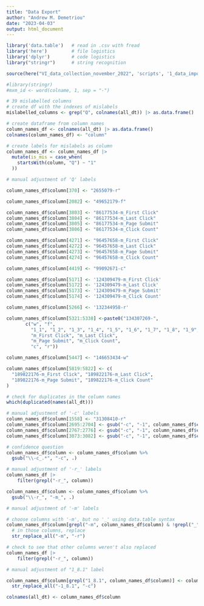 ```yaml
---
title: "Data Export"
author: "Andrew M. Demetriou"
date: "2023-04-03"
output: html_document
---
```


```r
library('data.table')   # read in .csv with fread
library('here')         # file logistics
library('dplyr')        # code logistics
library("stringr")      # string recognition
```

```r
source(here("VI_data_collection_november_2022", 'scripts', '1_data_import_1.1.R'))
``` 

```r
#library(stringr)
#mxm_id <- word(colname, 1, sep = "-")

# 39 mislabelled columns
# create df with the indexes of mislabels
mislabelled_columns <- grep("Q", colnames(all_dt)) |> as.data.frame()

# create dataframe from column names
column_names_df <- colnames(all_dt) |> as.data.frame()
colnames(column_names_df) <- "column"

# create labels for mislabels as column
column_names_df <- column_names_df |>
  mutate(is_mis = case_when(
    startsWith(column, "Q") ~ "1"
  ))
```

```r
# manual adjustment of 'Q' labels

column_names_df$column[370] <- "2655079-r"

column_names_df$column[2082] <- "49652179-f"

column_names_df$column[3803] <- "86177534-m_First Click"
column_names_df$column[3804] <- "86177534-m_Last Click"
column_names_df$column[3805] <- "86177534-m_Page Submit"
column_names_df$column[3806] <- "86177534-m_Click Count"

column_names_df$column[4271] <- "96457658-m_First Click"
column_names_df$column[4272] <- "96457658-m_Last Click"
column_names_df$column[4273] <- "96457658-m_Page Submit"
column_names_df$column[4274] <- "96457658-m_Click Count"

column_names_df$column[4419] <- "99092671-c"

column_names_df$column[5171] <- '124309479-m_First Click'
column_names_df$column[5172] <- '124309479-m_Last Click'
column_names_df$column[5173] <- '124309479-m_Page Submit'
column_names_df$column[5174] <- '124309479-m_Click Count'

column_names_df$column[5266] <- '132344958-r'

column_names_df$column[5321:5338] <-paste0("134307269-", 
       c("w", "f", 
         "1_1", "1_2", "1_3", "1_4", "1_5", "1_6", "1_7", "1_8", "1_9", "1_10", 
         "m_First Click", "m_Last Click", 
         "m_Page Submit", "m_Click Count", 
         "c", "r"))

column_names_df$column[5447] <- "146653434-w"

column_names_df$column[5819:5822] <- c(
  "189822176-m_First Click", "189822176-m_Last Click",
  "189822176-m_Page Submit", "189822176-m_Click Count"
)
```

```r
# check for duplicates in the column names
which(duplicated(names(all_dt)))
```

```r
# manual adjustment of '-c' labels
column_names_df$column[1558] <- "31308410-r"
column_names_df$column[2695:2704] <- gsub("-c", "-1", column_names_df$column[2695:2704])
column_names_df$column[2767:2776] <- gsub("-c", "-1", column_names_df$column[2767:2776])
column_names_df$column[3073:3082] <- gsub("-c", "-1", column_names_df$column[3073:3082])
```


```r
# confidence question
column_names_df$column <- column_names_df$column %>%
  gsub("\\-c_.*", "-c", .)
```

```r
# manual adjustment of '-r_' labels
column_names_df |>
    filter(grepl("-r_", column))

column_names_df$column <- column_names_df$column %>%
  gsub("\\-r_", "-m_", .)
```
```r
# manual adjustment of '-m' labels

# choose columns with '-m', but no '_' using data.table syntax
column_names_df$column[grepl("-m", column_names_df$column) & !grepl("_", column_names_df$column)] <- column_names_df$column[grepl("-m", column_names_df$column) & !grepl("_", column_names_df$column)] |> 
  # in those columns, replace
  str_replace_all("-m", "-r")

# check to see that other columns weren't also replaced
column_names_df |>
    filter(grepl("-r_", column))
```
```r
# manual adjustment of "1_8.1" label

column_names_df$column[grepl("1_8.1", column_names_df$column)] <- column_names_df$column[grepl("1_8.1", column_names_df$column)] |> 
  str_replace_all("-1_8.1", "-c")
```


```r
colnames(all_dt) <- column_names_df$column
```

